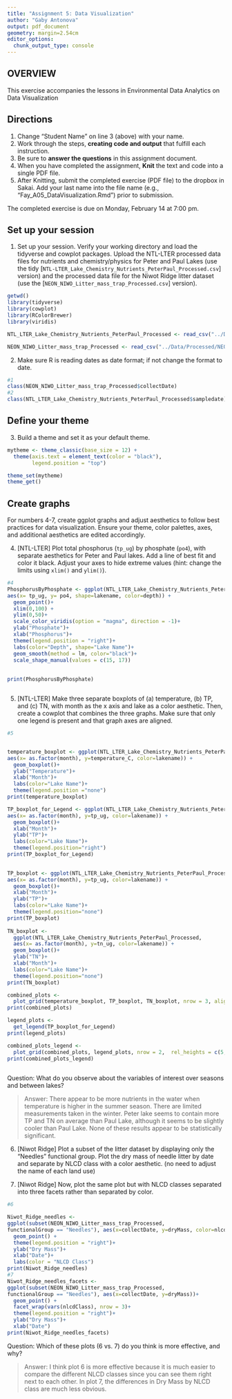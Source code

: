 ```yaml
---
title: "Assignment 5: Data Visualization"
author: "Gaby Antonova"
output: pdf_document
geometry: margin=2.54cm
editor_options: 
  chunk_output_type: console
---
```


## OVERVIEW

This exercise accompanies the lessons in Environmental Data Analytics on Data Visualization 

## Directions
1. Change "Student Name" on line 3 (above) with your name.
2. Work through the steps, **creating code and output** that fulfill each instruction.
3. Be sure to **answer the questions** in this assignment document.
4. When you have completed the assignment, **Knit** the text and code into a single PDF file.
5. After Knitting, submit the completed exercise (PDF file) to the dropbox in Sakai. Add your last name into the file name (e.g., "Fay_A05_DataVisualization.Rmd") prior to submission.

The completed exercise is due on Monday, February 14 at 7:00 pm.



## Set up your session 
1. Set up your session. Verify your working directory and load the tidyverse 
and cowplot packages. Upload the NTL-LTER processed data files for nutrients 
and chemistry/physics for Peter and Paul Lakes (use the tidy 
[`NTL-LTER_Lake_Chemistry_Nutrients_PeterPaul_Processed.csv`] version) and 
the processed data file for the Niwot Ridge litter dataset (use the [`NEON_NIWO_Litter_mass_trap_Processed.csv`] version). 

```r
getwd()
library(tidyverse)
library(cowplot)
library(RColorBrewer)
library(viridis)

NTL_LTER_Lake_Chemistry_Nutrients_PeterPaul_Processed <- read_csv("../Data/Processed/NTL-LTER_Lake_Chemistry_Nutrients_PeterPaul_Processed.csv")

NEON_NIWO_Litter_mass_trap_Processed <- read_csv("../Data/Processed/NEON_NIWO_Litter_mass_trap_Processed.csv")
```


2. Make sure R is reading dates as date format; if not change the format to date.

```r
#1 
class(NEON_NIWO_Litter_mass_trap_Processed$collectDate)
#2 
class(NTL_LTER_Lake_Chemistry_Nutrients_PeterPaul_Processed$sampledate)

```
## Define your theme
3. Build a theme and set it as your default theme.

```r
mytheme <- theme_classic(base_size = 12) +
  theme(axis.text = element_text(color = "black"), 
        legend.position = "top") 

theme_set(mytheme)
theme_get()
```

## Create graphs
For numbers 4-7, create ggplot graphs and adjust aesthetics to follow best practices for data visualization. Ensure your theme, color palettes, axes, and additional aesthetics are edited accordingly.

4. [NTL-LTER] Plot total phosphorus (`tp_ug`) by phosphate (`po4`), with separate aesthetics for Peter and Paul lakes. Add a line of best fit and color it black. Adjust your axes to hide extreme values (hint: change the limits using `xlim()` and `ylim()`).

```r
#4
PhosphorusByPhosphate <- ggplot(NTL_LTER_Lake_Chemistry_Nutrients_PeterPaul_Processed, 
aes(x= tp_ug, y= po4, shape=lakename, color=depth)) +
  geom_point()+
  xlim(0,100) +
  ylim(0,50)+
  scale_color_viridis(option = "magma", direction = -1)+
  ylab("Phosphate")+
  xlab("Phosphorus")+
  theme(legend.position = "right")+
  labs(color="Depth", shape="Lake Name")+
  geom_smooth(method = lm, color="black")+
  scale_shape_manual(values = c(15, 17))
  
  
print(PhosphorusByPhosphate)



```


5. [NTL-LTER] Make three separate boxplots of (a) temperature, (b) TP, and (c) TN, with month as the x axis and lake as a color aesthetic. Then, create a cowplot that combines the three graphs. Make sure that only one legend is present and that graph axes are aligned.

```r
#5


temperature_boxplot <- ggplot(NTL_LTER_Lake_Chemistry_Nutrients_PeterPaul_Processed,
aes(x= as.factor(month), y=temperature_C, color=lakename)) +
  geom_boxplot()+
  ylab("Temperature")+
  xlab("Month")+
  labs(color="Lake Name")+
  theme(legend.position ="none")
print(temperature_boxplot)

TP_boxplot_for_Legend <- ggplot(NTL_LTER_Lake_Chemistry_Nutrients_PeterPaul_Processed, 
aes(x= as.factor(month), y=tp_ug, color=lakename)) +
  geom_boxplot()+
  xlab("Month")+
  ylab("TP")+
  labs(color="Lake Name")+
  theme(legend.position="right")
print(TP_boxplot_for_Legend)
  

TP_boxplot <- ggplot(NTL_LTER_Lake_Chemistry_Nutrients_PeterPaul_Processed, 
aes(x= as.factor(month), y=tp_ug, color=lakename)) +
  geom_boxplot()+
  xlab("Month")+
  ylab("TP")+
  labs(color="Lake Name")+
  theme(legend.position="none")
print(TP_boxplot)
  
TN_boxplot <-
  ggplot(NTL_LTER_Lake_Chemistry_Nutrients_PeterPaul_Processed, 
  aes(x= as.factor(month), y=tn_ug, color=lakename)) +
  geom_boxplot()+
  ylab("TN")+
  xlab("Month")+
  labs(color="Lake Name")+
  theme(legend.position="none")
print(TN_boxplot)

combined_plots <- 
  plot_grid(temperature_boxplot, TP_boxplot, TN_boxplot, nrow = 3, align ="v")
print(combined_plots)

legend_plots <- 
  get_legend(TP_boxplot_for_Legend)
print(legend_plots)

combined_plots_legend <- 
  plot_grid(combined_plots, legend_plots, nrow = 2,  rel_heights = c(5, 1.5))
print(combined_plots_legend)
  
```

Question: What do you observe about the variables of interest over seasons and between lakes? 

> Answer: There appear to be more nutrients in the water when temperature is higher in the summer season. There are limited measurements taken in the winter. Peter lake seems to contain more TP and TN on average than Paul Lake, although it seems to be slightly cooler than Paul Lake. None of these results appear to be statistically significant. 

6. [Niwot Ridge] Plot a subset of the litter dataset by displaying only the "Needles" functional group. Plot the dry mass of needle litter by date and separate by NLCD class with a color aesthetic. (no need to adjust the name of each land use)

7. [Niwot Ridge] Now, plot the same plot but with NLCD classes separated into three facets rather than separated by color. 

```r
#6

Niwot_Ridge_needles <- 
ggplot(subset(NEON_NIWO_Litter_mass_trap_Processed, 
functionalGroup == "Needles"), aes(x=collectDate, y=dryMass, color=nlcdClass))+
  geom_point() +
  theme(legend.position = "right")+
  ylab("Dry Mass")+
  xlab("Date")+
  labs(color = "NLCD Class")
print(Niwot_Ridge_needles)
#7
Niwot_Ridge_needles_facets <- 
ggplot(subset(NEON_NIWO_Litter_mass_trap_Processed, 
functionalGroup == "Needles"), aes(x=collectDate, y=dryMass))+
  geom_point() +
  facet_wrap(vars(nlcdClass), nrow = 3)+
  theme(legend.position = "right")+
  ylab("Dry Mass")+
  xlab("Date")
print(Niwot_Ridge_needles_facets)

```
Question: Which of these plots (6 vs. 7) do you think is more effective, and why? 

> Answer: I think plot 6 is more effective because it is much easier to compare the different NLCD classes since you can see them right next to each other. In plot 7, the differences in Dry Mass by NLCD class are much less obvious. 
